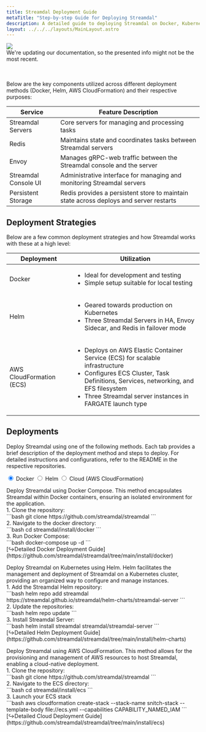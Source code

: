 ```yaml
---
title: Streamdal Deployment Guide
metaTitle: "Step-by-step Guide for Deploying Streamdal"
description: A detailed guide to deploying Streamdal on Docker, Kubernetes (Helm), and AWS (Cloud Formation).
layout: ../../../layouts/MainLayout.astro
---
```



<div class="addl-wrapper">
<div class="addl">
<img src={information} class="uimage" />
<div class="addlcontent">
We're updating our documentation, so the presented info might not be the
most recent.
</div>
</div>
</div>
<br />
<br />

Below are the key components utilized across different deployment methods 
(Docker, Helm, AWS CloudFormation) and their respective purposes:

| Service | Feature Description |
|-|-|
| Streamdal Servers | Core servers for managing and processing tasks |
| Redis | Maintains state and coordinates tasks between Streamdal servers |
| Envoy | Manages gRPC-web traffic between the Streamdal console and the server |
| Streamdal Console UI | Administrative interface for managing and monitoring Streamdal servers |
| Persistent Storage | Redis provides a persistent store to maintain state across deploys and server restarts |

## Deployment Strategies

Below are a few common deployment strategies and how Streamdal works with these 
at a high level:

| Deployment | Utilization |
|-|-|
| Docker | <ul><li>Ideal for development and testing </li> <li> Simple setup suitable for local testing </li> </ul> |
| Helm | <ul><li>Geared towards production on Kubernetes</li><li>Three Streamdal Servers in HA, Envoy Sidecar, and Redis in failover mode</li></ul>|
| AWS CloudFormation (ECS) | <ul><li>Deploys on AWS Elastic Container Service (ECS) for scalable infrastructure</li><li>Configures ECS Cluster, Task Definitions, Services, networking, and EFS filesystem</li><li>Three Streamdal server instances in FARGATE launch type</li></ul> |

## Deployments

Deploy Streamdal using one of the following methods. Each tab provides a brief 
description of the deployment method and steps to deploy. For detailed 
instructions and configurations, refer to the README in the respective 
repositories.

<div class="pc-tabx w-full max-w-2xl m-0">
  <input checked id="tab1" type="radio" name="pct" class="hidden peer/tab1" />
  <label
    for="tab1"
    class="font-medium text-sm leading-7 float-left py-4 px-6 border-b-2 border-purple-divider mb--4 text-white peer-checked/tab1:border-b-4 peer-checked/tab1:border-purple-bright peer-checked/tab1:font-bold"
  >
    Docker
  </label>
  <input id="tab2" type="radio" name="pct" class="hidden peer/tab2" />
  <label
    for="tab2"
    class="font-medium text-sm leading-7 float-left py-4 px-6 border-b-2 border-purple-divider mb--4 text-white peer-checked/tab2:border-b-4 peer-checked/tab2:border-purple-bright peer-checked/tab2:font-bold"
  >
    Helm
  </label>
  <input id="tab3" type="radio" name="pct" class="hidden peer/tab3" />
  <label
    for="tab3"
    class="font-medium text-sm leading-7 float-left py-4 px-6 border-b-2 border-purple-divider mb--4 text-white peer-checked/tab3:border-b-4 peer-checked/tab3:border-purple-bright peer-checked/tab3:font-bold"
  >
    Cloud (AWS CloudFormation)
  </label>
  <div class="hidden peer-checked/tab1:block clear-both p-5 w-full">
    <p>
      Deploy Streamdal using Docker Compose. This method encapsulates Streamdal within Docker containers, ensuring an isolated environment for the application.
      <br/>
      1. Clone the repository: 
          <br />  
            ```bash
            git clone https://github.com/streamdal/streamdal
            ```
          <br />
      2. Navigate to the docker directory:
          <br />
            ```bash
            cd streamdal/install/docker
            ```
          <br />
      3. Run Docker Compose:
          <br />
            ```bash
            docker-compose up -d
            ```
          <br />
            [↪Detailed Docker Deployment Guide](https://github.com/streamdal/streamdal/tree/main/install/docker)
    </p>
  </div>
  <div class="hidden peer-checked/tab2:block clear-both p-5 w-full">
    <p>
      Deploy Streamdal on Kubernetes using Helm. Helm facilitates the management and deployment of Streamdal on a Kubernetes cluster, providing an organized way to configure and manage instances.
      <br/>
      1. Add the Streamdal Helm repository:
          <br />
            ```bash
            helm repo add streamdal https://streamdal.github.io/streamdal/helm-charts/streamdal-server
            ```
          <br />
      2. Update the repositories:
          <br />
            ```bash
            helm repo update
            ```
          <br />
      3. Install Streamdal Server:
          <br />
            ```bash
            helm install streamdal streamdal/streamdal-server
            ```
          <br />
            [↪Detailed Helm Deployment Guide](https://github.com/streamdal/streamdal/tree/main/install/helm-charts)
    </p>
  </div>
  <div class="hidden peer-checked/tab3:block clear-both p-5 w-full">
    <p>
      Deploy Streamdal using AWS CloudFormation. This method allows for the provisioning and management of AWS resources to host Streamdal, enabling a cloud-native deployment.
          <br />
      1. Clone the repository: 
          <br />
            ```bash
            git clone https://github.com/streamdal/streamdal
            ```
          <br />
      2. Navigate to the ECS directory:
          <br />
            ```bash
            cd streamdal/install/ecs
            ```
          <br />
      3. Launch your ECS stack
          <br />
            ```bash
            aws cloudformation create-stack --stack-name snitch-stack --template-body file://ecs.yml --capabilities CAPABILITY_NAMED_IAM
            ```
          <br />
            [↪Detailed Cloud Deployment Guide](https://github.com/streamdal/streamdal/tree/main/install/ecs)
    </p>
  </div>
</div>
